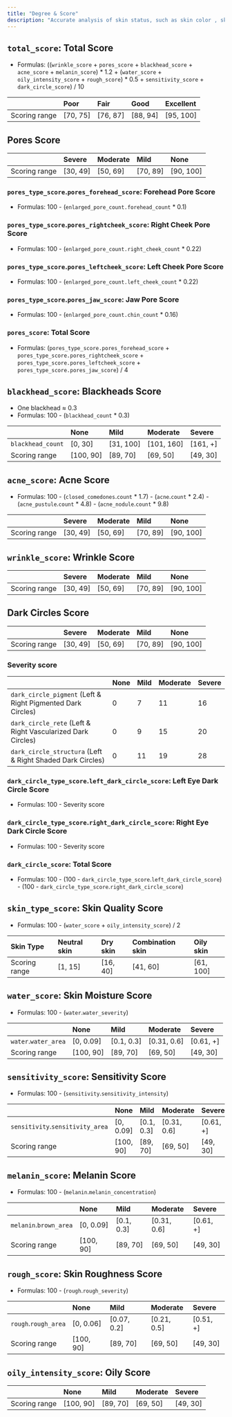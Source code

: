```yaml
---
title: "Degree & Score"
description: "Accurate analysis of skin status, such as skin color , skin type, double eyelids, eye pouch, dark circles, wrinkles, acne and skin spots."
---
```


## `total_score`: Total Score

- Formulas: ((`wrinkle_score` + `pores_score` + `blackhead_score` + `acne_score` + `melanin_score`) * 1.2 + (`water_score` + `oily_intensity_score` + `rough_score`) * 0.5 + `sensitivity_score` + `dark_circle_score`) / 10

|               | Poor     | Fair     | Good     | Excellent |
|:--------------|:---------|:---------|:---------|:----------|
| Scoring range | [70, 75] | [76, 87] | [88, 94] | [95, 100] |

## Pores Score

|               | Severe   | Moderate | Mild     | None      |
|:--------------|:---------|:---------|:---------|:----------|
| Scoring range | [30, 49] | [50, 69] | [70, 89] | [90, 100] |

### `pores_type_score`.`pores_forehead_score`: Forehead Pore Score

- Formulas: 100 - (`enlarged_pore_count.forehead_count` * 0.1)

### `pores_type_score`.`pores_rightcheek_score`: Right Cheek Pore Score

- Formulas: 100 - (`enlarged_pore_count.right_cheek_count` * 0.22)

### `pores_type_score`.`pores_leftcheek_score`: Left Cheek Pore Score

- Formulas: 100 - (`enlarged_pore_count.left_cheek_count` * 0.22)

### `pores_type_score`.`pores_jaw_score`: Jaw Pore Score

- Formulas: 100 - (`enlarged_pore_count.chin_count` * 0.16)

### `pores_score`: Total Score

- Formulas: (`pores_type_score.pores_forehead_score` + `pores_type_score.pores_rightcheek_score` + `pores_type_score.pores_leftcheek_score` + `pores_type_score.pores_jaw_score`) / 4

## `blackhead_score`: Blackheads Score

- One blackhead ≈ 0.3
- Formulas: 100 - (`blackhead_count` * 0.3)

|                   | None      | Mild      | Moderate   | Severe   |
|:------------------|:----------|:----------|:-----------|:---------|
| `blackhead_count` | [0, 30]   | [31, 100] | [101, 160] | [161, +] |
| Scoring range     | [100, 90] | [89, 70]  | [69, 50]   | [49, 30] |

## `acne_score`: Acne Score

- Formulas: 100 - (`closed_comedones`.`count` * 1.7) - (`acne`.`count` * 2.4) - (`acne_pustule`.`count` * 4.8) - (`acne_nodule`.`count` * 9.8)

|               | Severe   | Moderate | Mild     | None      |
|:--------------|:---------|:---------|:---------|:----------|
| Scoring range | [30, 49] | [50, 69] | [70, 89] | [90, 100] |

## `wrinkle_score`: Wrinkle Score

|               | Severe   | Moderate | Mild     | None      |
|:--------------|:---------|:---------|:---------|:----------|
| Scoring range | [30, 49] | [50, 69] | [70, 89] | [90, 100] |

## Dark Circles Score

|               | Severe   | Moderate | Mild     | None      |
|:--------------|:---------|:---------|:---------|:----------|
| Scoring range | [30, 49] | [50, 69] | [70, 89] | [90, 100] |

### Severity score

|                                                             | None | Mild | Moderate | Severe |
|:------------------------------------------------------------|:-----|:-----|:---------|:-------|
| `dark_circle_pigment` (Left & Right Pigmented Dark Circles) | 0    | 7    | 11       | 16     |
| `dark_circle_rete` (Left & Right Vascularized Dark Circles) | 0    | 9    | 15       | 20     |
| `dark_circle_structura` (Left & Right Shaded Dark Circles)  | 0    | 11   | 19       | 28     |

### `dark_circle_type_score`.`left_dark_circle_score`: Left Eye Dark Circle Score

- Formulas: 100 - Severity score

### `dark_circle_type_score`.`right_dark_circle_score`: Right Eye Dark Circle Score

- Formulas: 100 - Severity score

### `dark_circle_score`: Total Score

- Formulas: 100 - (100 - `dark_circle_type_score`.`left_dark_circle_score`) - (100 - `dark_circle_type_score`.`right_dark_circle_score`)

## `skin_type_score`: Skin Quality Score

- Formulas: 100 - (`water_score` + `oily_intensity_score`) / 2

| Skin Type     | Neutral skin | Dry skin | Combination skin | Oily skin |
|:--------------|:-------------|:---------|:-----------------|:----------|
| Scoring range | [1, 15]      | [16, 40] | [41, 60]         | [61, 100] |

## `water_score`: Skin Moisture Score

- Formulas: 100 - (`water`.`water_severity`)

|                      | None      | Mild       | Moderate    | Severe    |
|:---------------------|:----------|:-----------|:------------|:----------|
| `water`.`water_area` | [0, 0.09] | [0.1, 0.3] | [0.31, 0.6] | [0.61, +] |
| Scoring range        | [100, 90] | [89, 70]   | [69, 50]    | [49, 30]  |

## `sensitivity_score`: Sensitivity Score

- Formulas: 100 - (`sensitivity`.`sensitivity_intensity`)

|                                  | None      | Mild       | Moderate    | Severe    |
|:---------------------------------|:----------|:-----------|:------------|:----------|
| `sensitivity`.`sensitivity_area` | [0, 0.09] | [0.1, 0.3] | [0.31, 0.6] | [0.61, +] |
| Scoring range                    | [100, 90] | [89, 70]   | [69, 50]    | [49, 30]  |

## `melanin_score`: Melanin Score

- Formulas: 100 - (`melanin`.`melanin_concentration`)

|                        | None      | Mild       | Moderate    | Severe    |
|:-----------------------|:----------|:-----------|:------------|:----------|
| `melanin`.`brown_area` | [0, 0.09] | [0.1, 0.3] | [0.31, 0.6] | [0.61, +] |
| Scoring range          | [100, 90] | [89, 70]   | [69, 50]    | [49, 30]  |

## `rough_score`: Skin Roughness Score

- Formulas: 100 - (`rough`.`rough_severity`)

|                      | None      | Mild        | Moderate    | Severe    |
|:---------------------|:----------|:------------|:------------|:----------|
| `rough`.`rough_area` | [0, 0.06] | [0.07, 0.2] | [0.21, 0.5] | [0.51, +] |
| Scoring range        | [100, 90] | [89, 70]    | [69, 50]    | [49, 30]  |

## `oily_intensity_score`: Oily Score

|               | None      | Mild     | Moderate | Severe   |
|:--------------|:----------|:---------|:---------|:---------|
| Scoring range | [100, 90] | [89, 70] | [69, 50] | [49, 30] |